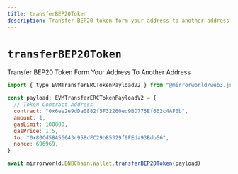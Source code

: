 ```yaml
---
title: transferBEP20Token
description: Transfer BEP20 token form your address to another address
---
```


# `transferBEP20Token`

Transfer BEP20 Token Form Your Address To Another Address

```js
import { type EVMTransferERCTokenPayloadV2 } from "@mirrorworld/web3.js"

const payload: EVMTransferERCTokenPayloadV2 = {
  // Token Contract Address
  contract: "0x6ee2e9dDa0882f5F32260ed9BD775Ef662c4AF0b",
  amount: 1,
  gasLimit: 100000,
  gasPrice: 1.5,
  to: "0x80Cd58A56643c958dFC29b85329f9FEda93Bdb56",
  nonce: 696969,
}

await mirrorworld.BNBChain.Wallet.transferBEP20Token(payload)
```
